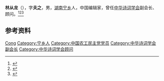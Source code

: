 '''林从龙'''（{{bd|1928年||2019年|7月24日|catIdx=Lin}}），字'''夫之'''，男，[[湖南|湖南]][[宁乡|宁乡]]人，中国编辑家，曾任[[中华诗词学会|中华诗词学会]]副会长、顾问。<ref>{{Cite book|title=中国当代艺术界名人录|author=中国名人研究院编; 异天, 戈德主编|publisher=社会科学文献出版社|year=1993|isbn=|location=北京|pages=}}</ref><ref>{{Cite book|title=中国当代文艺名人辞典|author=谷向阳, 王庆新主编|publisher=学苑出版社|year=1994|isbn=|location=北京|pages=}}</ref><ref>{{Cite book|title=当代诗词家大辞典|author=丁永淮主编; 黄才钦, 熊文祥, 吴健中等副主编|publisher=华中师范大学出版社|year=1996|isbn=|location=武汉|pages=}}</ref>

== 参考资料 ==
{{reflist}}

{{中国人物小作品}}
{{Navboxes
| title  = 林从龙在[[中华诗词学会|中华诗词学会]]的职务
| list1  =
{{中华诗词学会第一届理事会}}
{{中华诗词学会第二届理事会}}
{{中华诗词学会第三届理事会}}
{{中华诗词学会第四届理事会}}
}}

{{Authority control}}
{{DEFAULTSORT:Lin林}}
[[Category:林姓|Cong]]
[[Category:宁乡人|Category:宁乡人]]
[[Category:中国农工民主党党员|Category:中国农工民主党党员]]
[[Category:中华诗词学会副会长|Category:中华诗词学会副会长]]
[[Category:中华诗词学会顾问|Category:中华诗词学会顾问]]